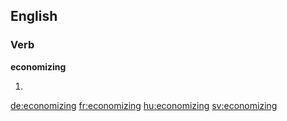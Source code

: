 ==English==

===Verb===
'''economizing'''

# {{present participle of|economize}}

[[de:economizing]]
[[fr:economizing]]
[[hu:economizing]]
[[sv:economizing]]